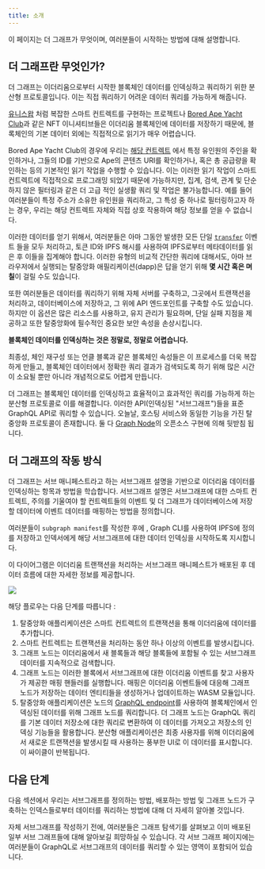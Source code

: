 ```yaml
---
title: 소개
---
```


이 페이지는 더 그래프가 무엇이며, 여러분들이 시작하는 방법에 대해 설명합니다.

## 더 그래프란 무엇인가?

더 그래프는 이더리움으로부터 시작한 블록체인 데이터를 인덱싱하고 쿼리하기 위한 분산형 프로토콜입니다. 이는 직접 쿼리하기 어려운 데이터 쿼리를 가능하게 해줍니다.

[유니스왑](https://uniswap.org/) 처럼 복잡한 스마트 컨트렉트를 구현하는 프로젝트나 [Bored Ape Yacht Club](https://boredapeyachtclub.com/)과 같은 NFT 이니셔티브들은 이더리움 블록체인에 데이터를 저장하기 때문에, 블록체인의 기본 데이터 외에는 직접적으로 읽기가 매우 어렵습니다.

Bored Ape Yacht Club의 경우에 우리는 [해당 컨트렉트](https://etherscan.io/address/0xbc4ca0eda7647a8ab7c2061c2e118a18a936f13d#code) 에서 특정 유인원의 주인을 확인하거나, 그들의 ID를 기반으로 Ape의 콘텐츠 URI를 확인하거나, 혹은 총 공급량을 확인하는 등의 기본적인 읽기 작업을 수행할 수 있습니다. 이는 이러한 읽기 작업이 스마트 컨트렉트에 직접적으로 프로그래밍 되었기 때문에 가능하지만, 집계, 검색, 관계 및 단순하지 않은 필터링과 같은 더 고급 적인 실생활 쿼리 및 작업은 불가능합니다. 예를 들어 여러분들이 특정 주소가 소유한 유인원을 쿼리하고, 그 특성 중 하나로 필터링하고자 하는 경우, 우리는 해당 컨트렉트 자체와 직접 상호 작용하여 해당 정보를 얻을 수 없습니다.

이러한 데이터를 얻기 위해서, 여러분들은 아마 그동안 발생한 모든 단일  [`transfer`](https://etherscan.io/address/0xbc4ca0eda7647a8ab7c2061c2e118a18a936f13d#code#L1746) 이벤트 들을 모두 처리하고, 토큰 ID와 IPFS 해시를 사용하여 IPFS로부터 메타데이터를 읽은 후 이들을 집계해야 합니다. 이러한 유형의 비교적 간단한 쿼리에 대해서도, 아마 브라우저에서 실행되는 탈중앙화 애필리케이션(dapp)은 답을 얻기 위해 **몇 시간 혹은 며칠**이 걸릴 수도 있습니다.

또한 여러분들은 데이터를 쿼리하기 위해 자체 서버를 구축하고, 그곳에서 트랜잭션을 처리하고, 데이터베이스에 저장하고, 그 위에 API 엔드포인트를 구축할 수도 있습니다. 하지만 이 옵션은 많은 리소스를 사용하고, 유지 관리가 필요하며, 단일 실패 지점을 제공하고 또한 탈중앙화에 필수적인 중요한 보안 속성을 손상시킵니다.

**블록체인 데이터를 인덱싱하는 것은 정말로, 정말로 어렵습니다.**

최종성, 체인 재구성 또는 언클 블록과 같은 블록체인 속성들은 이 프로세스를 더욱 복잡하게 만들고, 블록체인 데이터에서 정확한 쿼리 결과가 검색되도록 하기 위해 많은 시간이 소요될 뿐만 아니라 개념적으로도 어렵게 만듭니다.

더 그래프는 블록체인 데이터를 인덱싱하고 효율적이고 효과적인 쿼리를 가능하게 하는 분산형 프로토콜로 이를 해결합니다. 이러한 API(인덱싱된 "서브그래프")들을 표준 GraphQL API로 쿼리할 수 있습니다. 오늘날, 호스팅 서비스와 동일한 기능을 가진 탈중앙화 프로토콜이 존재합니다. 둘 다 [Graph Node](https://github.com/graphprotocol/graph-node)의 오픈소스 구현에 의해 뒷받침 됩니다.

## 더 그래프의 작동 방식

더 그래프는 서브 매니페스트라고 하는 서브그래프 설명을 기반으로 이더리움 데이터를 인덱싱하는 항목과 방법을 학습합니다. 서브그래프 설명은 서브그래프에 대한 스마트 컨트렉트, 주의를 기울여야 할 컨트렉트들의 이벤트 및 더 그래프가 데이터베이스에 저장할 데이터에 이벤트 데이터를 매핑하는 방법을 정의합니다.

여러분들이  `subgraph manifest`를 작성한 후에 , Graph CLI를 사용하여 IPFS에 정의를 저장하고 인덱서에게 해당 서브그래프에 대한 데이터 인덱싱을 시작하도록 지시합니다.

이 다이어그램은 이더리움 트랜잭션을 처리하는 서브그래프 매니페스트가 배포된 후 데이터 흐름에 대한 자세한 정보를 제공합니다.

![](/img/graph-dataflow.png)

해당 플로우는 다음 단계를 따릅니다 :

1. 탈중앙화 애플리케이션은 스마트 컨트렉트의 트랜잭션을 통해 이더리움에 데이터를 추가합니다.
2. 스마트 컨트렉트는 트랜잭션을 처리하는 동안 하나 이상의 이벤트를 발생시킵니다.
3. 그래프 노드는 이더리움에서 새 블록들과 해당 블록들에 포함될 수 있는 서브그래프 데이터를 지속적으로 검색합니다.
4. 그래프 노드는 이러한 블록에서 서브그래프에 대한 이더리움 이벤트를 찾고 사용자가 제공한 매핑 핸들러를 실행합니다. 매핑은 이더리움 이벤트들에 대응해 그래프 노드가 저장하는 데이터 엔티티들을 생성하거나 업데이트하는 WASM 모듈입니다.
5. 탈중앙화 애플리케이션은 노드의 [GraphQL endpoint](https://graphql.org/learn/)를 사용하여 블록체인에서 인덱싱된 데이터를 위해 그래프 노드를 쿼리합니다. 더 그래프 노드는 GraphQL 쿼리를 기본 데이터 저장소에 대한 쿼리로 변환하여 이 데이터를 가져오고 저장소의 인덱싱 기능들을 활용합니다. 분산형 애플리케이션은 최종 사용자를 위해 이더리움에서 새로운 트랜잭션을 발생시킬 때 사용하는 풍부한 UI로 이 데이터를 표시합니다. 이 싸이클이 반복됩니다.

## 다음 단계

다음 섹션에서 우리는 서브그래프를 정의하는 방법, 배포하는 방법 및 그래프 노드가 구축하는 인덱스들로부터 데이터를 쿼리하는 방법에 대해 더 자세히 알아볼 것입니다.

자체 서브그래프를 작성하기 전에,  여러분들은 그래프 탐색기를 살펴보고 이미 배포된 일부 서브 그래프들에 대해 알아보길 희망하실 수 있습니다. 각 서브 그래프 페이지에는 여러분들이 GraphQL로 서브그래프의 데이터를 쿼리할 수 있는 영역이 포함되어 있습니다.
